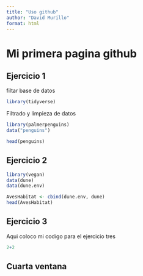 ---
title: "Uso github"
author: "David Murillo"
format: html
---

# Mi primera pagina github

::: panel-tabset

## Ejercicio 1

filtar base de datos

```{r}
library(tidyverse)
```
Filtrado y limpieza de datos
```{r}
library(palmerpenguins)
data("penguins")

head(penguins)
```


## Ejercicio 2

```{r}
library(vegan)
data(dune)
data(dune.env)
```


```{r}
AvesHabitat <- cbind(dune.env, dune)
head(AvesHabitat)
```


## Ejercicio 3

Aqui coloco mi codigo para el ejercicio tres
```{r}
2+2
```

## Cuarta ventana

:::
